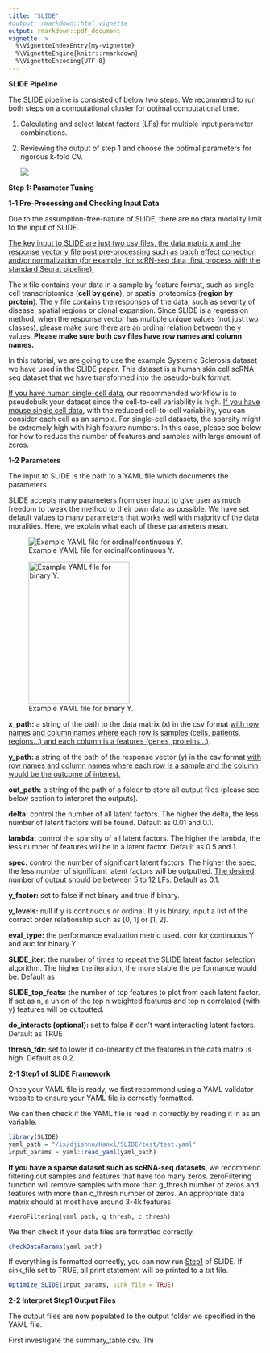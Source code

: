 ```yaml
---
title: "SLIDE"
#output: rmarkdown::html_vignette
output: rmarkdown::pdf_document
vignette: >
  %\VignetteIndexEntry{my-vignette}
  %\VignetteEngine{knitr::rmarkdown}
  %\VignetteEncoding{UTF-8}
---
```


**SLIDE Pipeline**

The SLIDE pipeline is consisted of below two steps. We recommend to run both steps on a computational cluster for optimal computational time.

1.  Calculating and select latent factors (LFs) for multiple input parameter combinations.

2.  Reviewing the output of step 1 and choose the optimal parameters for rigorous k-fold CV.

    ![](Vignette.png)

**Step 1: Parameter Tuning**

**1-1 Pre-Processing and Checking Input Data**

Due to the assumption-free-nature of SLIDE, there are no data modality limit to the input of SLIDE.

[The key input to SLIDE are just two csv files, the data matrix x and the response vector y file post pre-processing such as batch effect correction and/or normalization (for example, for scRN-seq data, first process with the standard Seurat pipeline).]{.underline}

The x file contains your data in a sample by feature format, such as single cell transcriptomics (**cell by gene**), or spatial proteomics (**region by protein**). The y file contains the responses of the data, such as severity of disease, spatial regions or clonal expansion. Since SLIDE is a regression method, when the response vector has multiple unique values (not just two classes), please make sure there are an ordinal relation between the y values. **Please make sure both csv files have row names and column names.**

In this tutorial, we are going to use the example Systemic Sclerosis dataset we have used in the SLIDE paper. This dataset is a human skin cell scRNA-seq dataset that we have transformed into the pseudo-bulk format.

[If you have human single-cell data,]{.underline} our recommended workflow is to pseudobulk your dataset since the cell-to-cell variability is high. [If you have mouse single cell data]{.underline}, with the reduced cell-to-cell variability, you can consider each cell as an sample. For single-cell datasets, the sparsity might be extremely high with high feature numbers. In this case, please see below for how to reduce the number of features and samples with large amount of zeros.

**1-2 Parameters**

The input to SLIDE is the path to a YAML file which documents the parameters.

SLIDE accepts many parameters from user input to give user as much freedom to tweak the method to their own data as possible. We have set default values to many parameters that works well with majority of the data moralities. Here, we explain what each of these parameters mean.

![Example YAML file for ordinal/continuous Y.](test_yaml_example.png)

![Example YAML file for binary Y.](Screen%20Shot%202024-02-14%20at%2010.48.53%20AM.png){width="200" height="282"}

**x_path:** a string of the path to the data matrix (x) in the csv format [with row names and column names where each row is samples (cells, patients, regions...) and each column is a features (genes, proteins...)]{.underline}.

**y_path:** a string of the path of the response vector (y) in the csv format [with row names and column names where each row is a sample and the column would be the outcome of interest.]{.underline}

**out_path:** a string of the path of a folder to store all output files (please see below section to interpret the outputs).

**delta:** control the number of all latent factors. The higher the delta, the less number of latent factors will be found. Default as 0.01 and 0.1.

**lambda:** control the sparsity of all latent factors. The higher the lambda, the less number of features will be in a latent factor. Default as 0.5 and 1.

**spec:** control the number of significant latent factors. The higher the spec, the less number of significant latent factors will be outputted. [The desired number of output should be between 5 to 12 LFs]{.underline}. Default as 0.1.

**y_factor:** set to false if not binary and true if binary.

**y_levels:** null if y is continuous or ordinal. If y is binary, input a list of the correct order relationship such as [0, 1] or [1, 2].

**eval_type:** the performance evaluation metric used. corr for continuous Y and auc for binary Y.

**SLIDE_iter:** the number of times to repeat the SLIDE latent factor selection algorithm. The higher the iteration, the more stable the performance would be. Default as

**SLIDE_top_feats:** the number of top features to plot from each latent factor. If set as n, a union of the top n weighted features and top n correlated (with y) features will be outputted.

**do_interacts (optional):** set to false if don't want interacting latent factors. Default as TRUE

**thresh_fdr:** set to lower if co-linearity of the features in the data matrix is high. Default as 0.2.

**2-1 Step1 of SLIDE Framework**

Once your YAML file is ready, we first recommend using a YAML validator website to ensure your YAML file is correctly formatted.

We can then check if the YAML file is read in correctly by reading it in as an variable.

```r
library(SLIDE)
yaml_path = "/ix/djishnu/Hanxi/SLIDE/test/test.yaml"
input_params = yaml::read_yaml(yaml_path)
```

**If you have a sparse dataset such as scRNA-seq datasets**, we recommend filtering out samples and features that have too many zeros. zeroFiltering function will remove samples with more than g_thresh number of zeros and features with more than c_thresh number of zeros. An appropriate data matrix should at most have around 3-4k features.

```name1
#zeroFiltering(yaml_path, g_thresh, c_thresh)
```

We then check if your data files are formatted correctly.

```r
checkDataParams(yaml_path)
```

If everything is formatted correctly, you can now run [Step1]{.underline} of SLIDE. If sink_file set to TRUE, all print statement will be printed to a txt file.

```r
Optimize_SLIDE(input_params, sink_file = TRUE)
```

**2-2 Interpret Step1 Output Files**

The output files are now populated to the output folder we specified in the YAML file.

First investigate the summary_table.csv. Thi
